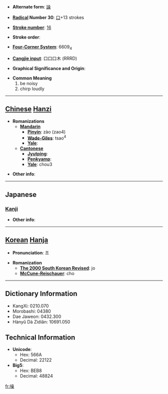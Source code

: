 * '''Alternate form''': [[譟]]

* '''[[Wiktionary:Chinese radical index| Radical]] Number 30''': [[Wiktionary:Chinese radical index 口|口]]+13 strokes

* '''[[Wiktionary:Chinese total strokes index|Stroke number]]''': [[Wiktionary:Chinese total strokes index 16|16]]

* '''Stroke order''': 

* '''[[Wiktionary:Chinese four corner index|Four-Corner System]]''': 6609<sub>4</sub>

* '''[[Wiktionary:Chinese Cangjie index|Cangjie input]]''': 口口口木 (RRRD)

* '''Graphical Significance and Origin''': 

* '''Common Meaning'''
*#be noisy
*# chirp loudly


----

== [[Chinese]] [[Hanzi]] ==

* '''Romanizations'''
** '''[[Mandarin]]'''
*** '''[[Pinyin]]''': zào (zao4)
*** '''[[Wade-Giles]]''': tsao<sup>4</sup>
*** '''[[Yale]]''': 
** '''[[Cantonese]]'''
*** '''[[Jyutping]]''':
*** '''[[Penkyamp]]''': 
*** '''[[Yale]]''': chou3

* '''Other info''': 

----

==Japanese==
===[[Kanji]]===
{{kanji|on readings=[[そう]] (sō)|kun readings=[[さわぐ]] (sawagu)}}

* '''Other info''':  

----

== [[Korean]] [[Hanja]] ==

* '''Pronunciation''': 조

* '''Romanization'''
** '''[[The 2000 South Korean Revised Romanization|The 2000 South Korean Revised]]''': jo
** '''[[McCune-Reischauer]]''': cho

----

== Dictionary Information ==

* KangXi: 0210.070
* Morobashi: 04380
* Dae Jaweon: 0432.300
* Hànyǔ Dà Zìdiǎn: 10691.050

== Technical Information ==

* '''Unicode''':
** Hex: 566A
** Decimal: 22122
* '''Big5''':
** Hex: BEB8
** Decimal: 48824

[[fr:噪]]